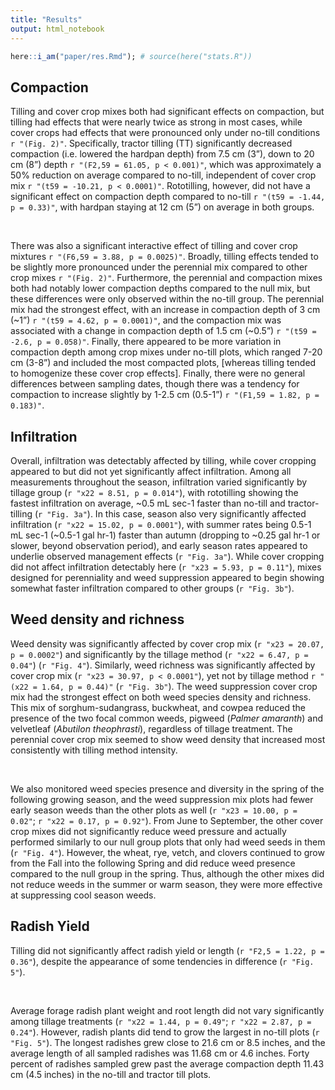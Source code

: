 ```yaml
---
title: "Results"
output: html_notebook
---
```



```r
here::i_am("paper/res.Rmd"); # source(here("stats.R"))
```

## Compaction


Tilling and cover crop mixes both had significant effects on compaction, but tilling had effects that were nearly twice as strong in most cases, while cover crops had effects that were pronounced only under no-till conditions `r "(Fig. 2)"`. 
Specifically, tractor tilling (TT) significantly decreased compaction (i.e. lowered the hardpan depth) from 7.5 cm (3”), down to 20 cm (8”) depth `r "(F2,59 = 61.05, p < 0.001)"`, which was approximately a 50% reduction on average compared to no-till, independent of cover crop mix `r "(t59 = -10.21, p < 0.0001)"`. 
Rototilling, however, did not have a significant effect on compaction depth compared to no-till `r "(t59 = -1.44, p = 0.33)"`, with hardpan staying at 12 cm (5”) on average in both groups.

\

There was also a significant interactive effect of tilling and cover crop mixtures `r "(F6,59 = 3.88, p = 0.0025)"`. 
Broadly, tilling effects tended to be slightly more pronounced under the perennial mix compared to other crop mixes `r "(Fig. 2)"`. 
Furthermore, the perennial and compaction mixes both had notably lower compaction depths compared to the null mix, but these differences were only observed within the no-till group. 
The perennial mix had the strongest effect, with an increase in compaction depth of 3 cm (~1”) `r "(t59 = 4.62, p = 0.0001)"`, and the compaction mix was associated with a change in compaction depth of 1.5 cm (~0.5”) `r "(t59 = -2.6, p = 0.058)"`. 
Finally, there appeared to be more variation in compaction depth among crop mixes under no-till plots, which ranged 7-20 cm (3-8”) and included the most compacted plots, [whereas tilling tended to homogenize these cover crop effects]. 
Finally, there were no general differences between sampling dates, though there was a tendency for compaction to increase slightly by 1-2.5 cm (0.5-1”) `r "(F1,59 = 1.82, p = 0.183)"`.


## Infiltration


Overall, infiltration was detectably affected by tilling, while cover cropping appeared to but did not yet significantly affect infiltration. 
Among all measurements throughout the season, infiltration varied significantly by tillage group (`r "x22 = 8.51, p = 0.014"`), with rototilling showing the fastest infiltration on average, ~0.5 mL sec-1 faster than no-till and tractor-tilling (`r "Fig. 3a"`). 
In this case, season also very significantly affected infiltration (`r "x22 = 15.02, p = 0.0001"`), with summer rates being 0.5-1 mL sec-1 (~0.5-1 gal hr-1) faster than autumn (dropping to ~0.25 gal hr-1 or slower, beyond observation period), and early season rates appeared to underlie observed management effects (`r "Fig. 3a"`). 
While cover cropping did not affect infiltration detectably here (`r "x23 = 5.93, p = 0.11"`), mixes designed for perenniality and weed suppression appeared to begin showing somewhat faster infiltration compared to other groups (`r "Fig. 3b"`).


## Weed density and richness


Weed density was significantly affected by cover crop mix (`r "x23 = 20.07, p = 0.0002"`) and significantly by the tillage method (`r "x22 = 6.47, p = 0.04"`) (`r "Fig. 4"`). 
Similarly, weed richness was significantly affected by cover crop mix (`r "x23 = 30.97, p < 0.0001"`), yet not by tillage method `r "(x22 = 1.64, p = 0.44)"` (`r "Fig. 3b"`). 
The weed suppression cover crop mix had the strongest effect on both weed species density and richness. 
This mix of sorghum-sudangrass, buckwheat, and cowpea reduced the presence of the two focal common weeds, pigweed (*Palmer amaranth*) and velvetleaf (*Abutilon theophrasti*), regardless of tillage treatment. 
The perennial cover crop mix seemed to show weed density that increased most consistently with tilling method intensity.

\

We also monitored weed species presence and diversity in the spring of the following growing season, and the weed suppression mix plots had fewer early season weeds than the other plots as well (`r "x23 = 10.00, p = 0.02"`; `r "x22 = 0.17, p = 0.92"`). 
From June to September, the other cover crop mixes did not significantly reduce weed pressure and actually performed similarly to our null group plots that only had weed seeds in them (`r "Fig. 4"`). 
However, the wheat, rye, vetch, and clovers continued to grow from the Fall into the following Spring and did reduce weed presence compared to the null group in the spring. 
Thus, although the other mixes did not reduce weeds in the summer or warm season, they were more effective at suppressing cool season weeds.


## Radish Yield


Tilling did not significantly affect radish yield or length (`r "F2,5 = 1.22, p = 0.36"`), despite the appearance of some tendencies in difference (`r "Fig. 5"`). 

\

Average forage radish plant weight and root length did not vary significantly among tillage treatments (`r "x22 = 1.44, p = 0.49"`; `r "x22 = 2.87, p = 0.24"`). However, radish plants did tend to grow the largest in no-till plots (`r "Fig. 5"`). The longest radishes grew close to 21.6 cm or 8.5 inches, and the average length of all sampled radishes was 11.68 cm or 4.6 inches. Forty percent of radishes sampled grew past the average compaction depth 11.43 cm (4.5 inches) in the no-till and tractor till plots.
